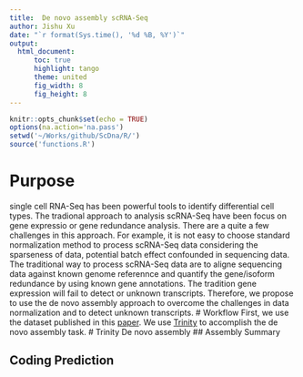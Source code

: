 ```yaml
---
title:  De novo assembly scRNA-Seq
author: Jishu Xu
date: "`r format(Sys.time(), '%d %B, %Y')`"
output:
  html_document:
      toc: true
      highlight: tango
      theme: united
      fig_width: 8
      fig_height: 8
---
```


```r
knitr::opts_chunk$set(echo = TRUE)
options(na.action='na.pass')
setwd('~/Works/github/ScDna/R/')
source('functions.R')
```
# Purpose
single cell RNA-Seq has been powerful tools to identify differential cell types. The tradional approach to analysis scRNA-Seq have been focus on gene expressio or gene redundance analysis. There are a quite a few challenges in this approach. For example, it is not easy to choose standard normalization method to process scRNA-Seq data considering the sparseness of data, potential batch effect confounded in sequencing data. The traditional way to process scRNA-Seq data are to aligne sequencing data against known genome referennce and quantify the gene/isoform redundance by using known gene annotations. The tradition gene expression will fail to detect or unknown transcripts. Therefore, we propose to use the de novo assembly approach to overcome the challenges in data normalization and to detect unknown transcripts. 
# Workflow
First, we use the dataset published in this [paper](https://www.sciencedirect.com/science/article/pii/S0896627317306839?via%3Dihub). We use [Trinity](https://github.com/trinityrnaseq/trinityrnaseq) to accomplish the de novo assembly task. 
# Trinity De novo assembly
## Assembly Summary

## Coding Prediction